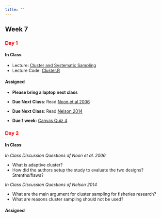 ```yaml
---
title: ""
---
```


## Week 7

### [Day 1]{style="color:red;"}

#### **In Class**

- Lecture: <a href="/FW552/Cluster.qmd">Cluster and Systematic Sampling</a> 
- Lecture Code: <a href="/FW552/Cluster.R">Cluster.R</a>


#### **Assigned**

- **Please bring a laptop next class**

- **Due Next Class**: Read <a href="/readings552/Noon et al 2006.pdf">Noon et al 2006</a>
- **Due Next Class**: Read <a href="/readings552/Nelson 2014.pdf">Nelson 2014</a>
- **Due 1 week:** [Canvas Quiz 4](https://colostate.instructure.com/courses/212614/quizzes/499472)

### [Day 2]{style="color:red;"}

#### **In Class**

*In Class Discussion Questions of Noon et al. 2006*

- What is adaptive cluster?
- How did the authors setup the study to evaluate the two designs? Strenths/flaws?

*In Class Discussion Questions of Nelson 2014*

- What are the main argument for cluster sampling for fisheries research?
- What are reasons cluster sampling should not be used?

#### **Assigned** 

